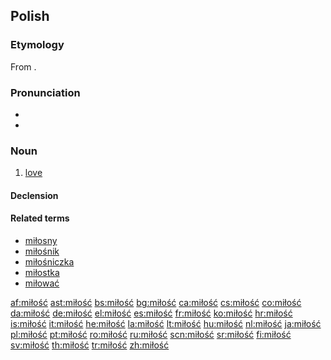 ==Polish==

===Etymology===
From {{proto|Slavic|milostь|lang=pl}}.

===Pronunciation===
* {{audio|Pl-miłość.ogg|audio}}
* {{IPA|[ˈmʲiwɔɕt͡ɕ]|lang=pl}}

===Noun===
{{infl|pl|noun|g=f}}

# [[love]]

====Declension====
{{pl-decl-noun-ść|miłoś}}

====Related terms====
* [[miłosny]]
* [[miłośnik]] {{m}}
* [[miłośniczka]] {{f}}
* [[miłostka]] {{f}}
* [[miłować]]

[[af:miłość]]
[[ast:miłość]]
[[bs:miłość]]
[[bg:miłość]]
[[ca:miłość]]
[[cs:miłość]]
[[co:miłość]]
[[da:miłość]]
[[de:miłość]]
[[el:miłość]]
[[es:miłość]]
[[fr:miłość]]
[[ko:miłość]]
[[hr:miłość]]
[[is:miłość]]
[[it:miłość]]
[[he:miłość]]
[[la:miłość]]
[[lt:miłość]]
[[hu:miłość]]
[[nl:miłość]]
[[ja:miłość]]
[[pl:miłość]]
[[pt:miłość]]
[[ro:miłość]]
[[ru:miłość]]
[[scn:miłość]]
[[sr:miłość]]
[[fi:miłość]]
[[sv:miłość]]
[[th:miłość]]
[[tr:miłość]]
[[zh:miłość]]